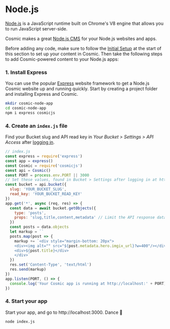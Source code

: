 # Node.js

[Node.js](https://nodejs.org/en/) is a JavaScript runtime built on Chrome's V8 engine that allows you to run JavaScript server-side.

Cosmic makes a great [Node.js CMS](https://www.cosmicjs.com/knowledge-base/nodejs-cms) for your Node.js websites and apps.

Before adding any code, make sure to follow the [Initial Setup](/guides/initial-setup) at the start of this section to set up your content in Cosmic. Then take the following steps to add Cosmic-powered content to your Node.js apps:

### 1. Install Express

You can use the popular [Express](https://expressjs.com) website framework to get a Node.js Cosmic website up and running quickly. Start by creating a project folder and installing Express and Cosmic.

```bash
mkdir cosmic-node-app
cd cosmic-node-app
npm i express cosmicjs
```

### 4. Create an `index.js` file

Find your Bucket slug and API read key in <i>Your Bucket > Settings > API Access</i> after [logging in](https://app.cosmicjs.com).

```javascript
// index.js
const express = require('express')
const app = express()
const Cosmic = require('cosmicjs')
const api = Cosmic()
const PORT = process.env.PORT || 3000
// Set these values, found in Bucket > Settings after logging in at https://app.cosmicjs.com/login
const bucket = api.bucket({
  slug: 'YOUR_BUCKET_SLUG',
  read_key: 'YOUR_BUCKET_READ_KEY'
})
app.get('*', async (req, res) => {
  const data = await bucket.getObjects({
    type: 'posts',
    props: 'slug,title,content,metadata' // Limit the API response data by props
  })
  const posts = data.objects
  let markup = ``
  posts.map(post => {
    markup += `<div style="margin-bottom: 20px">
    <div><img alt="" src="${post.metadata.hero.imgix_url}?w=400"/></div>
    <div>${post.title}</div>
    </div>`
  })
  res.set('Content-Type', 'text/html')
  res.send(markup)
})
app.listen(PORT, () => {
  console.log('Your Cosmic app is running at http://localhost:' + PORT)
})
```

### 4. Start your app

Start your app, and go to http://localhost:3000. Dance 🎉

```
node index.js
```
